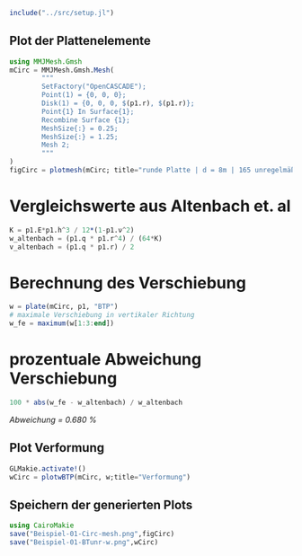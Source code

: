 ```julia
include("../src/setup.jl")
```


## Plot der Plattenelemente

```julia
using MMJMesh.Gmsh
mCirc = MMJMesh.Gmsh.Mesh(
        """
        SetFactory("OpenCASCADE");
        Point(1) = {0, 0, 0};
        Disk(1) = {0, 0, 0, $(p1.r), $(p1.r)};
        Point{1} In Surface{1};
        Recombine Surface {1};
        MeshSize{:} = 0.25;
        MeshSize{:} = 1.25;
        Mesh 2;
        """
)
figCirc = plotmesh(mCirc; title="runde Platte | d = 8m | 165 unregelmäßige Elemente")
```

# Vergleichswerte aus Altenbach et. al

```julia
K = p1.E*p1.h^3 / 12*(1-p1.ν^2)
w_altenbach = (p1.q * p1.r^4) / (64*K)
v_altenbach = (p1.q * p1.r) / 2
```

# Berechnung des Verschiebung

```julia
w = plate(mCirc, p1, "BTP")
# maximale Verschiebung in vertikaler Richtung
w_fe = maximum(w[1:3:end])
```

# prozentuale Abweichung Verschiebung

```julia
100 * abs(w_fe - w_altenbach) / w_altenbach
```

_Abweichung = 0.680 %_

## Plot Verformung

```julia
GLMakie.activate!()
wCirc = plotwBTP(mCirc, w;title="Verformung")
```

## Speichern der generierten Plots

```julia
using CairoMakie
save("Beispiel-01-Circ-mesh.png",figCirc)
save("Beispiel-01-BTunr-w.png",wCirc)
```